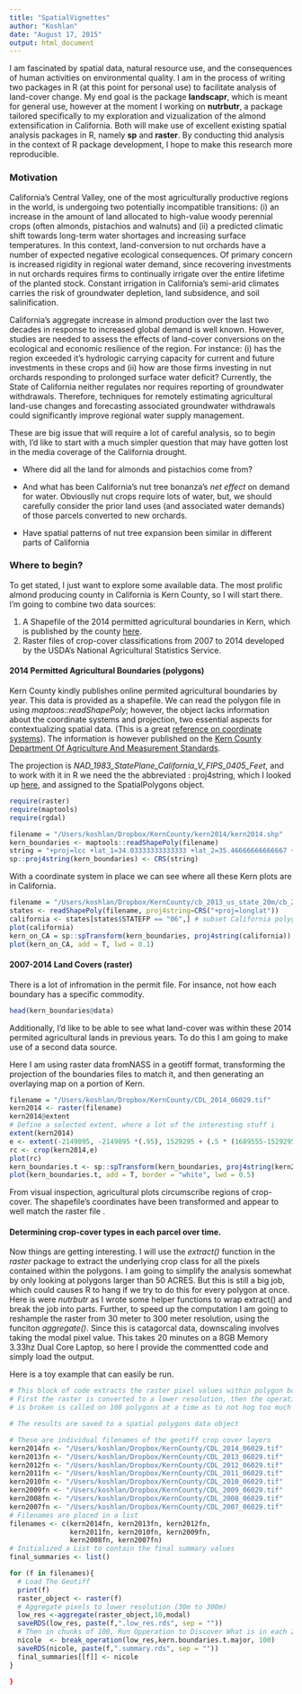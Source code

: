 ```yaml
---
title: "SpatialVignettes"
author: "Koshlan"
date: "August 17, 2015"
output: html_document
---
```


I am fascinated by spatial data, natural resource use, and the consequences of human activities on environmental quality. I am in the process of writing two packages in R (at this point for personal use) to facilitate analysis of land-cover change. My end goal is the package  **landscapr**, which is meant for general use, however at the moment I working on  **nutrbutr**, a package tailored specifically to my exploration and vizualization of the almond extensification in California.  Both will make use of excellent existing spatial analysis packages in R, namely **sp** and **raster**.  By conducting thid analysis in the context of R package development, I hope to make this research more reproducible. 

### Motivation

California’s Central Valley, one of the most agriculturally productive regions in the world, is undergoing two potentially incompatible transitions: (i) an increase in the amount of land allocated to high-value woody perennial crops (often almonds, pistachios and walnuts) and (ii) a predicted climatic shift towards long-term water shortages and increasing surface temperatures.  In this context, land-conversion to nut orchards have a number of expected negative ecological consequences. Of primary concern is increased rigidity in regional water demand, since recovering investments in nut orchards requires firms to continually irrigate over the entire lifetime of the planted stock.  Constant irrigation in California’s semi-arid climates carries the risk of groundwater depletion, land subsidence, and soil salinification. 

California’s aggregate increase in almond production over the last two decades in response to increased global demand is well known.  However, studies are needed to assess the effects of land-cover conversions on the ecological and economic resilience of the region. For instance: (i) has the region exceeded it’s hydrologic carrying capacity for current and future investments in these crops and (ii) how are those firms investing in nut orchards responding to prolonged surface water deficit?  Currently, the State of California neither regulates nor requires reporting of groundwater withdrawals. Therefore, techniques for remotely estimating agricultural land-use changes and forecasting associated groundwater withdrawals could significantly improve regional water supply management.

These are big issue that will require a lot of careful analysis, so to begin with, I'd like to start with a much simpler question that may have gotten lost in the media coverage of the California drought. 

- Where did all the land for almonds and pistachios come from?

- And what has been California's nut tree bonanza's  *net effect* on demand for water. Obviouslly nut crops require lots of water, but, we should carefully consider the prior land uses (and associated water demands) of those parcels converted to new orchards. 

- Have spatial patterns of nut tree expansion been similar in different parts of California

### Where to begin?

To get stated, I just want to explore some available data. The most prolific almond producing county in California is Kern County, so I will start there. I'm going to combine two data sources:

1. A Shapefile of the 2014 permitted agricultural boundaries in Kern, which is published by the county [here](http://www.kernag.com/gis/gis-data.asp).
2. Raster files of crop-cover classifications from 2007 to 2014 developed by the USDA's National Agricultural Statistics Service.

#### 2014 Permitted Agricultural Boundaries (polygons)
Kern County kindly publishes online permited agricultural boundaries by year. This data is provided as a shapefile. We can read the polygon file in using *maptoos::readShapePoly*; however, the object lacks information about the coordinate systems and projection, two essential aspects for contextualizing spatial data. (This is a great [reference on coordinate systems](https://www.nceas.ucsb.edu/~frazier/RSpatialGuides/OverviewCoordinateReferenceSystems.pdf)). The information is however published on the [Kern County Department Of Agriculture And Measurement Standards](http://www.kernag.com/gis/gis-data.asp). 

The projection is *NAD_1983_StatePlane_California_V_FIPS_0405_Feet*, and to work with it in R we need the the abbreviated : proj4string, which I looked up [here](http://epsg.io/102645), and assigned to the SpatialPolygons object. 

```r
require(raster)
require(maptools)
require(rgdal)
```
```r
filename = "/Users/koshlan/Dropbox/KernCounty/kern2014/kern2014.shp"
kern_boundaries <- maptools::readShapePoly(filename)
string = "+proj=lcc +lat_1=34.03333333333333 +lat_2=35.46666666666667 +lat_0=33.5 +lon_0=-118 +x_0=2000000 +y_0=500000.0000000002 +ellps=GRS80 +datum=NAD83 +to_meter=0.3048006096012192"
sp::proj4string(kern_boundaries) <- CRS(string)
```
With a coordinate system in place we can see where all these Kern plots are in California. 
```r
filename = "/Users/koshlan/Dropbox/KernCounty/cb_2013_us_state_20m/cb_2013_us_state_20m.shp"
states <- readShapePoly(filename, proj4string=CRS("+proj=longlat"))
california <- states[states$STATEFP == "06",] # subset California polygon
plot(california)
kern_on_CA = sp::spTransform(kern_boundaries, proj4string(california))
plot(kern_on_CA, add = T, lwd = 0.1)
```

#### 2007-2014 Land Covers (raster)

There is a lot of infromation in the permit file. For insance, not how each boundary has a specific commodity.
```r
head(kern_boundaries@data)
```
Additionally, I'd like to be able to see what land-cover was within these 2014 permited agricultural lands in previous years. To do this I am going to make use of a second data source. 

Here I am using raster data fromNASS in a geotiff format, transforming the projection of the boundaries files to match it, and then generating an overlaying map on a portion of Kern. 

```r
filename = "/Users/koshlan/Dropbox/KernCounty/CDL_2014_06029.tif"
kern2014 <- raster(filename)
kern2014@extent
# Define a selected extent, where a lot of the interesting stuff i
extent(kern2014)
e <- extent(-2149095, -2149095 *(.95), 1529295 + (.5 * (1689555-1529295 ) ), 1689555   )
rc <- crop(kern2014,e)
plot(rc)
kern_boundaries.t <- sp::spTransform(kern_boundaries, proj4string(kern2014))
plot(kern_boundaries.t, add = T, border = "white", lwd = 0.5)
```

From visual inspection, agricultural plots circumscribe regions of crop-cover. The shapefile's coordinates have been transformed and appear to well match the raster file . 

#### Determining crop-cover types in each parcel over time.

Now things are getting interesting. I will use the *extract()* function in the *raster* package to extract the underlying crop class for all the pixels contained within the polygons. I am going to simplify the analysis somewhat by only looking at polygons larger than 50 ACRES. But this is still a big job, which could causes R to hang if we try to do this for every polygon at once. Here is were *nutrbutr* as I wrote some helper functions to wrap extract() and break the job into parts. Further, to speed up the computation I am going to reshample the raster from 30 meter to 300 meter resolution, using the funciton *aggregate()*. Since this is catagorcal data, downscaling involves taking the modal pixel value. This takes 20 minutes on a 8GB Memory 3.33hz Dual Core Laptop, so here I provide the commentted code and simply load the output.

Here is a toy example that can easily be run.



```r
# This block of code extracts the raster pixel values within polygon boundaries
# First the raster is converted to a lower resolution, then the operation 
# is broken is called on 100 polygons at a time as to not hog too much memory.

# The results are saved to a spatial polygons data object

# These are individual filenames of the geotiff crop cover layers
kern2014fn <- "/Users/koshlan/Dropbox/KernCounty/CDL_2014_06029.tif"
kern2013fn <- "/Users/koshlan/Dropbox/KernCounty/CDL_2013_06029.tif"
kern2012fn <- "/Users/koshlan/Dropbox/KernCounty/CDL_2012_06029.tif"
kern2011fn <- "/Users/koshlan/Dropbox/KernCounty/CDL_2011_06029.tif"
kern2010fn <- "/Users/koshlan/Dropbox/KernCounty/CDL_2010_06029.tif"
kern2009fn <- "/Users/koshlan/Dropbox/KernCounty/CDL_2009_06029.tif"
kern2008fn <- "/Users/koshlan/Dropbox/KernCounty/CDL_2008_06029.tif"
kern2007fn <- "/Users/koshlan/Dropbox/KernCounty/CDL_2007_06029.tif"
# Filenames are placed in a list
filenames <- c(kern2014fn, kern2013fn, kern2012fn,
               kern2011fn, kern2010fn, kern2009fn,
               kern2008fn, kern2007fn)
# Initialized a List to contain the final summary values
final_summaries <- list()

for (f in filenames){
  # Load The Geotiff 
  print(f)
  raster_object <- raster(f)
  # Aggregate pixels to lower resolution (30m to 300m)
  low_res <-aggregate(raster_object,10,modal)
  saveRDS(low_res, paste(f,".low_res.rds", sep = ""))
  # Then in chunks of 100, Run Opperation to Discover What is in each 2014 boundary
  nicole  <- break_operation(low_res,kern.boundaries.t.major, 100)
  saveRDS(nicole, paste(f,".summary.rds", sep = ""))
  final_summaries[[f]] <- nicole
}

}

```














